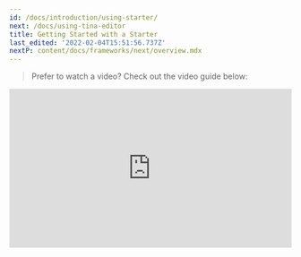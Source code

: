 ```yaml
---
id: /docs/introduction/using-starter/
next: /docs/using-tina-editor
title: Getting Started with a Starter
last_edited: '2022-02-04T15:51:56.737Z'
nextP: content/docs/frameworks/next/overview.mdx
---
```


> Prefer to watch a video? Check out the video guide below:

<div style="position:relative;padding-top:56.25%;">
  <iframe width="560" frameborder="0" allowfullscreen style="position:absolute;top:0;left:0;width:100%;height:100%;" src="https://www.youtube.com/embed/_9lDNSIh8rw" title="TinaCMS Branching Demo video" allow="accelerometer; autoplay; clipboard-write; encrypted-media; gyroscope; picture-in-picture; web-share" />
</div>

To quickly setup a new Tina starter, from the command line:

```bash
npx create-tina-app@latest
```

From there, you will be prompted a few quick setup questions:

![create-tina-app](https://res.cloudinary.com/forestry-demo/image/upload/c_scale,w_981/v1646165612/tina-io/docs/Screen_Shot_2022-03-01_at_4.10.27_PM.png)

Once your local starter has been created, to run the starter:
`cd <your-starter-name>` into its new directory & run:

```bash
yarn dev
```

Next we'll show you how to use the Tina editor!

![Visua Editing with Tina](https://res.cloudinary.com/forestry-demo/video/upload/du_16,w_700,e_loop/tina-io/new-homepage/homepage-demo-2.gif)
